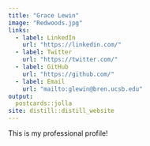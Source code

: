 ```yaml
---
title: "Grace Lewin"
image: "Redwoods.jpg"
links:
  - label: LinkedIn
    url: "https://linkedin.com/"
  - label: Twitter
    url: "https://twitter.com/"
  - label: GitHub
    url: "https://github.com/"
  - label: Email
    url: "mailto:glewin@bren.ucsb.edu"
output:
  postcards::jolla
site: distill::distill_website
---
```

 
This is my professional profile!



